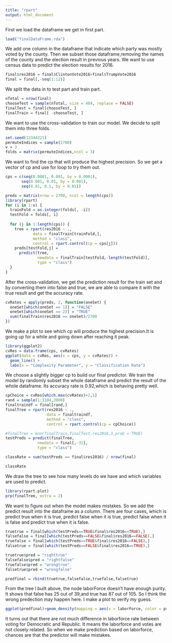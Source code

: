 ---
title: "rpart"
output: html_document
---
First we load the dataframe we get in first part.
```{r}
load("finalDataFrame.rda")
```

We add one column in the dataframe that indicate which party was mostly voted by the county. Then we subset those dataframe,removing the names of the county and the election result in previous years. We want to use census data to predict the election results for 2016.
```{r}
final$res2016 = final$ClintonVote2016>final$TrumpVote2016
final = final[,-seq(1:12)]
```

We split the data in to test part and train part.
```{r}
nTotal = nrow(final)
chooseTest = sample(nTotal, size = 404, replace = FALSE)
finalTest = final[chooseTest, ]
finalTrain = final[ -chooseTest, ]
```

We want to use the cross-validation to train our model. We decide to split them into three folds.
```{r}
set.seed(12344321)
permuteIndices = sample(2700)
v = 3
folds = matrix(permuteIndices,ncol = 3)
```

We want to find the cp that will produce the highest precision. So we get a vector of cp and use for loop to try them out.
```{r}
cps = c(seq(0.0001, 0.001, by = 0.0001), 
       seq(0.001, 0.01, by = 0.001),
       seq(0.01, 0.1, by = 0.01))

preds = matrix(nrow = 2700, ncol = length(cps))
library(rpart)
for (i in 1:v) {
  trainFold = as.integer(folds[, -i])
  testFold = folds[, i]
  
  for (j in 1:length(cps)) {
    tree = rpart(res2016 ~ .,
            data = finalTrain[trainFold,],
            method = "class",
            control = rpart.control(cp = cps[j]))
    preds[testFold,j] =
      predict(tree,
              newdata = finalTrain[testFold,-length(testFold)],
              type = "class")
  }
}
```

After the cross-validation, we get the prediction result for the train set and by converting them into false and true, we are able to compare it with the true result and get the accuracy rate.
```{r}
cvRates = apply(preds, 2, function(oneSet) {
  oneSet[which(oneSet == 1)] = "FALSE"
  oneSet[which(oneSet == 2)] = "TRUE"
  sum(finalTrain$res2016 == oneSet)/2700
})
```

We make a plot to see which cp will produce the highest precision.It is going up for a while and going down after reaching it peak.
```{r}
library(ggplot2)
cvRes = data.frame(cps, cvRates)
ggplot(data = cvRes, aes(x = cps, y = cvRates)) +
  geom_line() + 
  labs(x = "Complexity Parameter", y = "Classification Rate")
```

We choose a slightly bigger cp to build our final predictor. We train the model by randomly subset the whole dataframe and predict the result of the whole dataframe. Its accuracy rate is 0.92,which is behaving pretty well.
```{r}
cpChoice = cvRes[which.max(cvRates)+2,1]
rand = sample(1:3104,2000)
finaltraindf = final[rand,]
finalTree = rpart(res2016 ~ .,
                  data = finaltraindf,
                  method = "class",
                  control = rpart.control(cp = cpChoice))

#finalTree = knn(finalTrain,finalTest,res2016,3,prob = TRUE)   
testPreds = predict(finalTree, 
              newdata = final[,-31],
              type = "class")

classRate = sum(testPreds == final$res2016) / nrow(final)

classRate
```

We draw the tree to see how many levels do we have and which variables are used to predict.
```{r}
library(rpart.plot)
prp(finalTree, extra = 2)
```

We want to figure out when the model makes mistakes. So we add the predict result into the dataframe as a column. There are four cases, which is predict true when it is true, predict false when it is true, predict false when it is false and predict true when it is false.
```{r}
truetrue = final[which(testPreds==TRUE&final$res2016==TRUE),]
falsefalse = final[which(testPreds==FALSE&final$res2016==FALSE),]
truefalse = final[which(testPreds==TRUE&final$res2016==FALSE),]
falsetrue = final[which(testPreds==FALSE&final$res2016==TRUE),]

truetrue$pred = "righttrue"
falsefalse$pred = "rightfalse"
truefalse$pred = "wrongtrue"
falsetrue$pred = "wrongfalse"

predfinal = rbind(truetrue,falsefalse,truefalse,falsetrue)
```

From the tree I built above, the node laborForce doesn't have enough purity. It shows that false has 25 out of 39,and true has 87 out of 105. So I think the wrong predection may happen here. I make a plot to verify my guess. 
```{r}
ggplot(predfinal)+geom_density(mapping = aes(x = laborForce, color = pred))
```
It turns out that there are not much difference in laborforce rate between voting for Democratic and Republic. It means the laborforce and votes are not closely related. So when we make prediction based on laborforce, chances are that the predictor will make mistakes.
